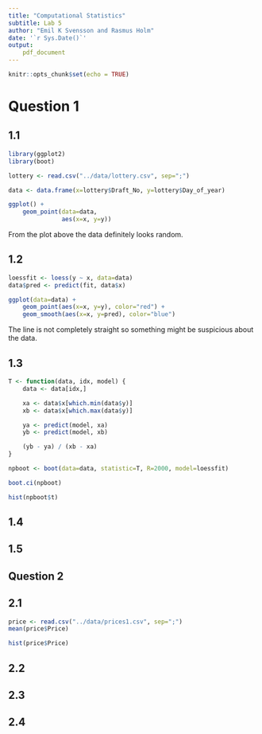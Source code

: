 ```yaml
---
title: "Computational Statistics"
subtitle: Lab 5
author: "Emil K Svensson and Rasmus Holm"
date: '`r Sys.Date()`'
output:
    pdf_document
---
```


```r
knitr::opts_chunk$set(echo = TRUE)
```

# Question 1


## 1.1

```r
library(ggplot2)
library(boot)
```

```r
lottery <- read.csv("../data/lottery.csv", sep=";")
```

```r
data <- data.frame(x=lottery$Draft_No, y=lottery$Day_of_year)

ggplot() +
    geom_point(data=data,
               aes(x=x, y=y))
```

From the plot above the data definitely looks random.

## 1.2

```r
loessfit <- loess(y ~ x, data=data)
data$pred <- predict(fit, data$x)

ggplot(data=data) +
    geom_point(aes(x=x, y=y), color="red") +
    geom_smooth(aes(x=x, y=pred), color="blue")
```

The line is not completely straight so something might be suspicious about the data.

## 1.3

```r
T <- function(data, idx, model) {
    data <- data[idx,]

    xa <- data$x[which.min(data$y)]
    xb <- data$x[which.max(data$y)]

    ya <- predict(model, xa)
    yb <- predict(model, xb)

    (yb - ya) / (xb - xa)
}
```

```r
npboot <- boot(data=data, statistic=T, R=2000, model=loessfit)

boot.ci(npboot)
```

```r
hist(npboot$t)
```

## 1.4

## 1.5

## Question 2

## 2.1

```r
price <- read.csv("../data/prices1.csv", sep=";")
mean(price$Price)
```

```r
hist(price$Price)
```

## 2.2

## 2.3

## 2.4

